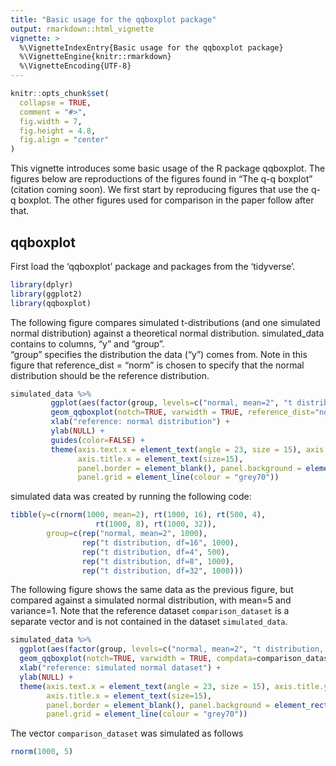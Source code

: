 ---
title: "Basic usage for the qqboxplot package"
output: rmarkdown::html_vignette
vignette: >
  %\VignetteIndexEntry{Basic usage for the qqboxplot package}
  %\VignetteEngine{knitr::rmarkdown}
  %\VignetteEncoding{UTF-8}
---

```{r, include = FALSE}
knitr::opts_chunk$set(
  collapse = TRUE,
  comment = "#>", 
  fig.width = 7, 
  fig.height = 4.8, 
  fig.align = "center"
)
```



This vignette introduces some basic usage of the R package qqboxplot.  The figures below are reproductions of the figures found in "The q-q boxplot" (citation coming soon).  We first start by reproducing figures that use the q-q boxplot.  The other figures used for comparison in the paper follow after that.

## qqboxplot

First load the 'qqboxplot' package and packages from the 'tidyverse'.
 
```{r setup, message=FALSE}
library(dplyr)
library(ggplot2)
library(qqboxplot)
```


The following figure compares simulated t-distributions (and one simulated normal distribution) against a theoretical normal distribution. simulated_data contains to columns, "y" and "group".  
"group" specifies the distribution the data ("y") comes from.  Note in this figure that reference_dist = "norm" is chosen to specify that the normal distribution should be the reference distribution.

```{r}
simulated_data %>%
         ggplot(aes(factor(group, levels=c("normal, mean=2", "t distribution, df=32", "t distribution, df=16", "t distribution, df=8", "t distribution, df=4")), y=y)) +
         geom_qqboxplot(notch=TRUE, varwidth = TRUE, reference_dist="norm") +
         xlab("reference: normal distribution") +
         ylab(NULL) +
         guides(color=FALSE) +
         theme(axis.text.x = element_text(angle = 23, size = 15), axis.title.y = element_text(size=15),
               axis.title.x = element_text(size=15),
               panel.border = element_blank(), panel.background = element_rect(fill="white"),
               panel.grid = element_line(colour = "grey70"))

```

simulated data was created by running the following code:

```{r, eval=FALSE}
tibble(y=c(rnorm(1000, mean=2), rt(1000, 16), rt(500, 4), 
                   rt(1000, 8), rt(1000, 32)),
        group=c(rep("normal, mean=2", 1000), 
                rep("t distribution, df=16", 1000), 
                rep("t distribution, df=4", 500), 
                rep("t distribution, df=8", 1000), 
                rep("t distribution, df=32", 1000)))
```

The following figure shows the same data as the previous figure, but compared against a simulated normal distribution, with mean=5 and variance=1.  Note that the reference dataset `comparison_dataset` is a separate vector and is not contained in the dataset `simulated_data`.

```{r}
simulated_data %>%
  ggplot(aes(factor(group, levels=c("normal, mean=2", "t distribution, df=32", "t distribution, df=16", "t distribution, df=8", "t distribution, df=4")), y=y)) +
  geom_qqboxplot(notch=TRUE, varwidth = TRUE, compdata=comparison_dataset) +
  xlab("reference: simulated normal dataset") +
  ylab(NULL) +
  theme(axis.text.x = element_text(angle = 23, size = 15), axis.title.y = element_text(size=15),
        axis.title.x = element_text(size=15),
        panel.border = element_blank(), panel.background = element_rect(fill="white"),
        panel.grid = element_line(colour = "grey70"))
```

The vector `comparison_dataset` was simulated as follows

```{r, eval=FALSE}
rnorm(1000, 5)
```

